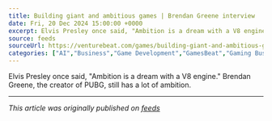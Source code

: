 ```yaml
---
title: Building giant and ambitious games | Brendan Greene interview
date: Fri, 20 Dec 2024 15:00:00 +0000
excerpt: Elvis Presley once said, "Ambition is a dream with a V8 engine." Brendan Greene, the creator of PUBG, still has a lot of ambition....
source: feeds
sourceUrl: https://venturebeat.com/games/building-giant-and-ambitious-games-brendan-greene-interview/
categories: ["AI","Business","Game Development","GamesBeat","Gaming Business","Latest Games & Reviews","Battle Royale","Brendan Greene","category-/Games/Computer & Video Games","PlayerUnknown","PlayerUnknown Productions","PUBG","survival games"]
---
```


Elvis Presley once said, "Ambition is a dream with a V8 engine." Brendan Greene, the creator of PUBG, still has a lot of ambition.

---
*This article was originally published on [feeds](https://venturebeat.com/games/building-giant-and-ambitious-games-brendan-greene-interview/)*
